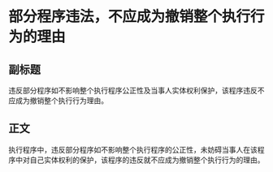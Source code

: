 # 部分程序违法，不应成为撤销整个执行行为的理由
## 副标题
违反部分程序如不影响整个执行程序公正性及当事人实体权利保护，该程序违反不应成为撤销整个执行行为理由。
## 正文
执行程序中，违反部分程序如不影响整个执行程序的公正性，未妨碍当事人在该程序中对自己实体权利的保护，该程序的违反就不应成为撤销整个执行行为的理由。